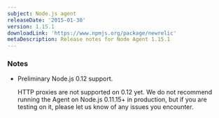 ```yaml
---
subject: Node.js agent
releaseDate: '2015-01-30'
version: 1.15.1
downloadLink: 'https://www.npmjs.org/package/newrelic'
metaDescription: Release notes for Node Agent 1.15.1
---
```


### Notes

* Preliminary Node.js 0.12 support.

  HTTP proxies are not supported on 0.12 yet. We do not recommend running the Agent on Node.js 0.11.15+ in production, but if you are testing on it, please let us know of any issues you encounter.
